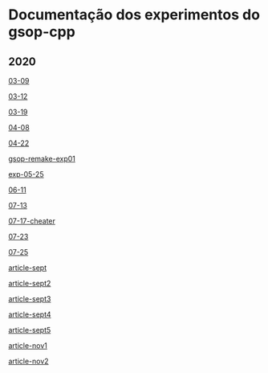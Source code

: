 
# Documentação dos experimentos do gsop-cpp

## 2020

[03-09](/2020/03-09)

[03-12](/2020/03-12)

[03-19](/2020/03-19)

[04-08](/2020/04-08)

[04-22](/2020/04-22)

[gsop-remake-exp01](/2020/gsop-remake-exp01)

[exp-05-25](/2020/exp-05-25)

[06-11](/2020/06-11)

[07-13](/2020/07-13)

[07-17-cheater](/2020/07-17-cheater)

[07-23](/2020/07-23)

[07-25](/2020/07-25)

[article-sept](/2020/article-sept)

[article-sept2](/2020/article-sept2)

[article-sept3](/2020/article-sept3)

[article-sept4](/2020/article-sept4)

[article-sept5](/2020/article-sept5)

[article-nov1](/2020/article-nov1)

[article-nov2](/2020/article-nov2)